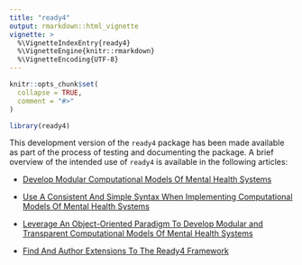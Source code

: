 ```yaml
---
title: "ready4"
output: rmarkdown::html_vignette
vignette: >
  %\VignetteIndexEntry{ready4}
  %\VignetteEngine{knitr::rmarkdown}
  %\VignetteEncoding{UTF-8}
---
```


```r
knitr::opts_chunk$set(
  collapse = TRUE,
  comment = "#>"
)
```

```r
library(ready4)
```
This development version of the `ready4` package has been made available as part of the process of testing and documenting the package. A brief overview of the intended use of `ready4` is available in the following articles:

- [Develop Modular Computational Models Of Mental Health Systems](V_01.html)

- [Use A Consistent And Simple Syntax When Implementing Computational Models Of Mental Health Systems](V_02.html)

- [Leverage An Object-Oriented Paradigm To Develop Modular and Transparent Computational Models Of Mental Health Systems](V_03.html)

- [Find And Author Extensions To The Ready4 Framework](V_041.html)
